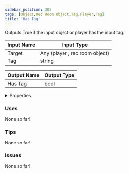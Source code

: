 ```yaml
---
sidebar_position: 305
tags: [Object,Rec Room Object,Tag,Player,Tag]
title: 'Has Tag'
---
```


Outputs True if the input object or player has the input tag.




<EsbSvg />

| Input Name | Input Type |
|-----------|-----------|
| Target | Any (player , rec room object) |
| Tag | string |

| Output Name | Output Type |
|-----------|-----------|
| Has Tag | bool |


<details>
  <summary>Properties</summary>
  <div>
    <div>
    <table>
      <thead>
        <tr>
          <th>Is beta required?</th>
          <th>❌</th>
        </tr>
        <tr>
          <th>Is this chip a trolling risk?</th>
          <th>❌</th>
        </tr>
        <tr>
          <th>Is this chip a role assignment risk?</th>
          <th>❌</th>
        </tr>
        <tr>
          <th>Chip UUID</th>
          <th>bc3011d2-c085-490e-a450-195ff3a27009</th>
        </tr>
      </thead>
    </table>
    </div>
  </div>
</details>

### Uses

None so far!

### Tips

None so far!

### Issues

None so far!